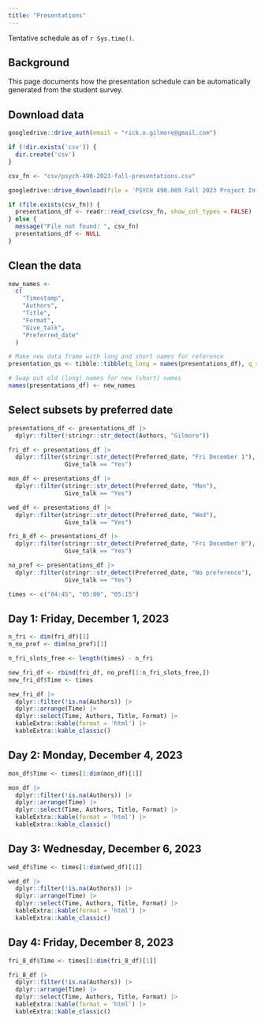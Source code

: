 ```yaml
---
title: "Presentations"
---
```


Tentative schedule as of `r Sys.time()`.

## Background

This page documents how the presentation schedule can be automatically generated from the student survey.

## Download data

```r
googledrive::drive_auth(email = "rick.o.gilmore@gmail.com")
```

```r
if (!dir.exists('csv')) {
  dir.create('csv')
}

csv_fn <- "csv/psych-490-2023-fall-presentations.csv"

googledrive::drive_download(file = 'PSYCH 490.009 Fall 2023 Project Info (Responses)', path = csv_fn, type = 'csv', overwrite = TRUE)
```

```r
if (file.exists(csv_fn)) {
  presentations_df <- readr::read_csv(csv_fn, show_col_types = FALSE)
} else {
  message("File not found: ", csv_fn)
  presentations_df <- NULL
}
```

## Clean the data

```r
new_names <-
  c(
    "Timestamp",
    "Authors",
    "Title",
    "Format",
    "Give_talk",
    "Preferred_date"
  )

# Make new data frame with long and short names for reference
presentation_qs <- tibble::tibble(q_long = names(presentations_df), q_short = new_names)

# Swap out old (long) names for new (short) names
names(presentations_df) <- new_names
```

## Select subsets by preferred date

```r
presentations_df <- presentations_df |>
  dplyr::filter(!stringr::str_detect(Authors, "Gilmore"))

fri_df <- presentations_df |>
  dplyr::filter(stringr::str_detect(Preferred_date, "Fri December 1"),
                Give_talk == "Yes")

mon_df <- presentations_df |>
  dplyr::filter(stringr::str_detect(Preferred_date, "Mon"),
                Give_talk == "Yes")

wed_df <- presentations_df |>
  dplyr::filter(stringr::str_detect(Preferred_date, "Wed"),
                Give_talk == "Yes")

fri_8_df <- presentations_df |>
  dplyr::filter(stringr::str_detect(Preferred_date, "Fri December 8"),
                Give_talk == "Yes")

no_pref <- presentations_df |>
  dplyr::filter(stringr::str_detect(Preferred_date, "No preference"),
                Give_talk == "Yes")

times <- c("04:45", "05:00", "05:15")
```

## Day 1: Friday, December 1, 2023

```r
n_fri <- dim(fri_df)[1]
n_no_pref <- dim(no_pref)[1]

n_fri_slots_free <- length(times) - n_fri

new_fri_df <- rbind(fri_df, no_pref[1:n_fri_slots_free,])
new_fri_df$Time <- times

new_fri_df |>
  dplyr::filter(!is.na(Authors)) |>
  dplyr::arrange(Time) |>
  dplyr::select(Time, Authors, Title, Format) |>
  kableExtra::kable(format = 'html') |>
  kableExtra::kable_classic()
```

## Day 2: Monday, December 4, 2023

```r
mon_df$Time <- times[1:dim(mon_df)[1]]

mon_df |>
  dplyr::filter(!is.na(Authors)) |>
  dplyr::arrange(Time) |>
  dplyr::select(Time, Authors, Title, Format) |>
  kableExtra::kable(format = 'html') |>
  kableExtra::kable_classic()
```

## Day 3: Wednesday, December 6, 2023

```r
wed_df$Time <- times[1:dim(wed_df)[1]]

wed_df |>
  dplyr::filter(!is.na(Authors)) |>
  dplyr::arrange(Time) |>
  dplyr::select(Time, Authors, Title, Format) |>
  kableExtra::kable(format = 'html') |>
  kableExtra::kable_classic()
```

## Day 4: Friday, December 8, 2023

```r
fri_8_df$Time <- times[1:dim(fri_8_df)[1]]

fri_8_df |>
  dplyr::filter(!is.na(Authors)) |>
  dplyr::arrange(Time) |>
  dplyr::select(Time, Authors, Title, Format) |>
  kableExtra::kable(format = 'html') |>
  kableExtra::kable_classic()
```